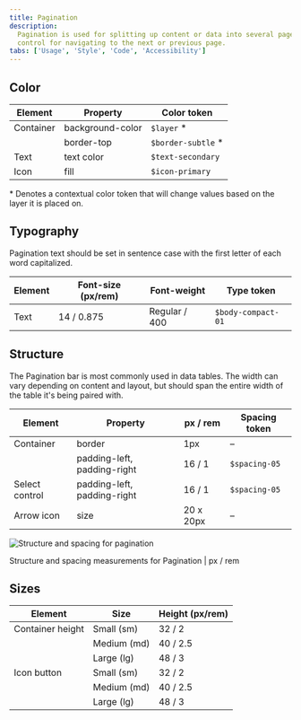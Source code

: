 ```yaml
---
title: Pagination
description:
  Pagination is used for splitting up content or data into several pages, with a
  control for navigating to the next or previous page.
tabs: ['Usage', 'Style', 'Code', 'Accessibility']
---
```


## Color

| Element   | Property         | Color token         |
| --------- | ---------------- | ------------------- |
| Container | background-color | `$layer` \*         |
|           | border-top       | `$border-subtle` \* |
| Text      | text color       | `$text-secondary`   |
| Icon      | fill             | `$icon-primary`     |

<Caption>
  * Denotes a contextual color token that will change values based on the layer
  it is placed on.
</Caption>

## Typography

Pagination text should be set in sentence case with the first letter of each
word capitalized.

| Element | Font-size (px/rem) | Font-weight   | Type token         |
| ------- | ------------------ | ------------- | ------------------ |
| Text    | 14 / 0.875         | Regular / 400 | `$body-compact-01` |

## Structure

The Pagination bar is most commonly used in data tables. The width can vary
depending on content and layout, but should span the entire width of the table
it's being paired with.

| Element        | Property                    | px / rem  | Spacing token |
| -------------- | --------------------------- | --------- | ------------- |
| Container      | border                      | 1px       | –             |
|                | padding-left, padding-right | 16 / 1    | `$spacing-05` |
| Select control | padding-left, padding-right | 16 / 1    | `$spacing-05` |
| Arrow icon     | size                        | 20 x 20px | –             |

<div className="image--fixed">

![Structure and spacing for pagination](images/pagination-style-1.png)

</div>

<Caption>Structure and spacing measurements for Pagination | px / rem</Caption>

## Sizes

| Element          | Size        | Height (px/rem) |
| ---------------- | ----------- | --------------- |
| Container height | Small (sm)  | 32 / 2          |
|                  | Medium (md) | 40 / 2.5        |
|                  | Large (lg)  | 48 / 3          |
| Icon button      | Small (sm)  | 32 / 2          |
|                  | Medium (md) | 40 / 2.5        |
|                  | Large (lg)  | 48 / 3          |
